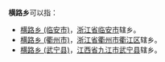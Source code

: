 '''横路乡'''可以指：

*[[横路乡_(临安市)|横路乡 (临安市)]]，[[浙江省|浙江省]][[临安市|临安市]]辖乡。
*[[横路乡_(衢州市)|横路乡 (衢州市)]]，[[浙江省|浙江省]][[衢州市|衢州市]][[衢江区|衢江区]]辖乡。
*[[横路乡_(武宁县)|横路乡 (武宁县)]]，[[江西省|江西省]][[九江市|九江市]][[武宁县|武宁县]]辖乡。

{{disambig|H|cat=三字地名消歧义}}